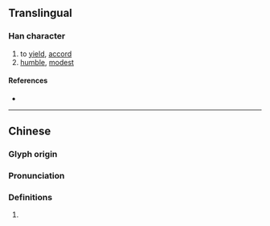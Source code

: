 {{character info/new}}
==Translingual==

===Han character===
{{Han char|rn=61|rad=心|as=10|sn=14|four=12333|canj=NFP|ids=⿱孫心}}

# to [[yield]], [[accord]]
# [[humble]], [[modest]]

====References====
* {{Han ref|kx=0396.460|dkj=11023|dj=0735.330|hdz=42335.050|uh=613B|ud=24891|bh=E1D2|bd=57810}}

----

==Chinese==
{{zh-forms}}

===Glyph origin===
{{Han etym}}

===Pronunciation===
{{zh-pron
|m=xùn
|c=seon3
|mc=y
|oc=y
|ma=
|cat=v,a
}}

===Definitions===
{{zh-hanzi}}

# {{rfdef|zh}}